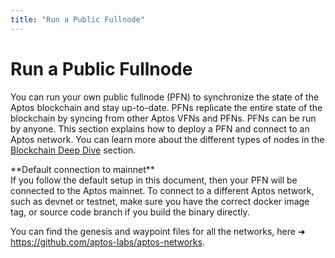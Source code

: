 ```yaml
---
title: "Run a Public Fullnode"
---
```



# Run a Public Fullnode

You can run your own public fullnode (PFN) to synchronize the state of the Aptos blockchain and stay
up-to-date. PFNs replicate the entire state of the blockchain by syncing from other Aptos VFNs and PFNs. PFNs
can be run by anyone. This section explains how to deploy a PFN and connect to an Aptos network. You can learn
more about the different types of nodes in the [Blockchain Deep Dive](../../concepts/blockchain.md) section.

<Callout type="info">
**Default connection to mainnet**<br />
If you follow the default setup in this document, then your PFN will be connected to the Aptos mainnet. To connect
to a different Aptos network, such as devnet or testnet, make sure you have the correct docker image tag, or source
code branch if you build the binary directly.

You can find the genesis and waypoint files for all the networks, here ➜ https://github.com/aptos-labs/aptos-networks.
</Callout>
